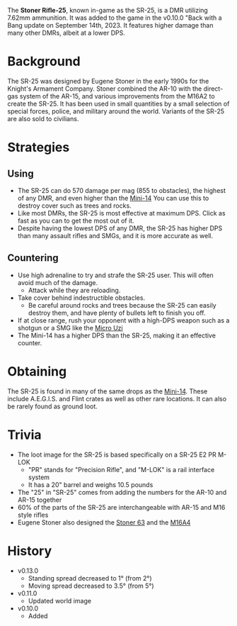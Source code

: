 The **Stoner Rifle-25**, known in-game as the SR-25, is a DMR utilizing 7.62mm ammunition. It was added to the game in the v0.10.0 "Back with a Bang update on September 14th, 2023. It features higher damage than many other DMRs, albeit at a lower DPS. 

# Background
The SR-25 was designed by Eugene Stoner in the early 1990s for the Knight's Armament Company. Stoner combined the AR-10 with the direct-gas system of the AR-15, and various improvements from the M16A2 to create the SR-25. It has been used in small quantities by a small selection of special forces, police, and military around the world. Variants of the SR-25 are also sold to civilians.

# Strategies
## Using
- The SR-25 can do 570 damage per mag (855 to obstacles), the highest of any DMR, and even higher than the [Mini-14](/weapons/guns/mini14) You can use this to destroy cover such as trees and rocks.
- Like most DMRs, the SR-25 is most effective at maximum DPS. Click as fast as you can to get the most out of it.
- Despite having the lowest DPS of any DMR, the SR-25 has higher DPS than many assault rifles and SMGs, and it is more accurate as well.

## Countering
- Use high adrenaline to try and strafe the SR-25 user. This will often avoid much of the damage.
  - Attack while they are reloading.
- Take cover behind indestructible obstacles.
  - Be careful around rocks and trees because the SR-25 can easily destroy them, and have plenty of bullets left to finish you off.
- If at close range, rush your opponent with a high-DPS weapon such as a shotgun or a SMG like the [Micro Uzi](/weapons/guns/micro_uzi)
- The Mini-14 has a higher DPS than the SR-25, making it an effective counter.

# Obtaining
The SR-25 is found in many of the same drops as the [Mini-14](/weapons/guns/mini14). These include A.E.G.I.S. and Flint crates as well as other rare locations. It can also be rarely found as ground loot.

# Trivia
- The loot image for the SR-25 is based specifically on a SR-25 E2 PR M-LOK
  - "PR" stands for "Precision Rifle", and "M-LOK" is a rail interface system
  - It has a 20" barrel and weighs 10.5 pounds
- The "25" in "SR-25" comes from adding the numbers for the AR-10 and AR-15 together
- 60% of the parts of the SR-25 are interchangeable with AR-15 and M16 style rifles
- Eugene Stoner also designed the [Stoner 63](/weapons/guns/stoner_63) and the [M16A4](/weapons/guns/m16a4)

# History
- v0.13.0
  - Standing spread decreased to 1° (from 2°)
  - Moving spread decreased to 3.5° (from 5°)
- v0.11.0
  - Updated world image
- v0.10.0
  - Added
